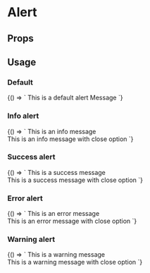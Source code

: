 
# Alert

<Meta
  title='Alert'
  component='fw-alert'
/>

## Props 

<Props of="fw-alert"/>

## Usage
### Default
<Preview>
<Story name='Default'>{() => `
      <fw-alert open>This is a default alert Message</fw-alert>
      `}
</Story>
</Preview>

### Info alert
<Preview>
<Story name='Info'>{() => `
      <fw-alert open type='info'>This is an info message</fw-alert><br>
      <fw-alert open closable type='info'>This is an info message with close option</fw-alert>
      `}
</Story>
</Preview>

### Success alert
<Preview>
<Story name='Success'>{() => `
      <fw-alert open type='success'>This is a success message</fw-alert><br>
      <fw-alert open closable type='success'>This is a success message with close option</fw-alert>
      `}
</Story>
</Preview>

### Error alert
<Preview>
<Story name='Error'>{() => `
      <fw-alert open type='error'>This is an error message</fw-alert><br>
      <fw-alert open closable type='error'>This is an error message with close option</fw-alert>
      `}
</Story>
</Preview>

### Warning alert
<Preview>
<Story name='Warning'>{() => `
      <fw-alert open type='warning'>This is a warning message</fw-alert><br>
      <fw-alert open closable type='warning'>This is a warning message with close option</fw-alert>
      `}
</Story>
</Preview>
